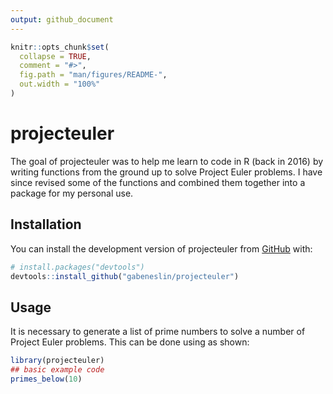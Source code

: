 ```yaml
---
output: github_document
---
```


<!-- README.md is generated from README.Rmd. Please edit that file -->

```r
knitr::opts_chunk$set(
  collapse = TRUE,
  comment = "#>",
  fig.path = "man/figures/README-",
  out.width = "100%"
)
```

# projecteuler

<!-- badges: start -->

<!-- badges: end -->

The goal of projecteuler was to help me learn to code in R (back in 2016) by writing functions from the ground up to solve Project Euler problems. I have since revised some of the functions and combined them together into a package for my personal use. 

## Installation

You can install the development version of projecteuler from [GitHub](https://github.com/) with:

``` r
# install.packages("devtools")
devtools::install_github("gabeneslin/projecteuler")
```

## Usage

It is necessary to generate a list of prime numbers to solve a number of Project Euler problems. This can be done using as shown:

``` r
library(projecteuler)
## basic example code
primes_below(10)
```
